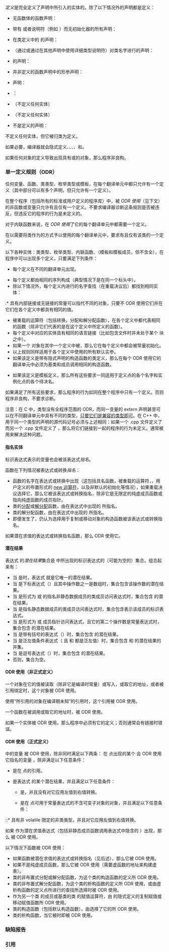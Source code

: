 {{title|定义与 ODR （单一定义规则）}}
{{cpp/language/basics/navbar}}
''定义''是完全定义了声明中所引入的实体的{{rlp|declarations|声明}}。除了以下情况外的声明都是定义：

* 无函数体的函数声明：
{{source|int f(int); // 声明但不定义 f}}
* 带有{{rlp|storage duration|存储类说明符}} {{c/core|extern}} 或者{{rlp|language linkage|语言链接}}说明符（例如 {{c/core|extern "C"}}）而无初始化器的所有声明：
{{source|1=
extern const int a;     // 声明但不定义 a
extern const int b = 1; // 定义 b
}}
* 在类定义中的{{rev inl|since=c++17|非 inline}} {{rlp|static|静态数据成员}}的声明：
{{source|
struct S
{
    int n;               // 定义 S::n
    static int i;        // 声明但不定义 S::i
    inline static int x; // 定义 S::x
};                       // 定义 S

int S::i;                // 定义 S::i
}}
{{rrev|since=c++17|
* {{mark deprecated}} 已经在类中用 {{rlpt|constexpr}} 说明符定义过的静态数据成员，在命名空间作用域中的声明：
{{source|1=
struct S
{
    static constexpr int x = 42; // 隐含 inline，定义 S::x
};

constexpr int S::x; // 声明 S::x，不是重复定义
}}
}}
* （通过{{rlps|class#前置声明}}或通过在其他声明中使用详细类型说明符）对类名字进行的声明：
{{source|
struct S;             // 声明但不定义 S

class Y f(class T p); // 声明但不定义 Y 和 T（以及 f 和 p）
}}
{{rrev|since=c++11|
* 枚举的{{rlp|enum|笼统声明}}：
{{source|
enum Color : int; // 声明但不定义 Color
}}
}}
* {{rlp|template parameters|模板形参}}的声明：
{{source|
template&lt;typename T&gt; // 声明但不定义 T
}}
* 并非定义的函数声明中的形参声明：
{{source|
int f(int x); // 声明但不定义 f 和 x

int f(int x)  // 定义 f 和 x
{
    return x + a;
}
}}
* {{rlp|typedef}} 声明：
{{source|1=
typedef S S2; // 声明但不定义 S2（S 可以是不完整类型）
}}
{{rrev|since=c++11|
* {{rlp|type alias|别名声明}}：
{{source|1=
using S2 = S; // 声明但不定义 S2（S 可以是不完整类型）
}}
}}
* {{rlp|using declaration|using 声明}}：
{{source|1=
using N::d; // 声明但不定义 d
}}
{{rev begin}}
{{rev|since=c++17|
* {{rlp|class template argument deduction#用户定义的推导指引|推导指引}}的声明（不定义任何实体）
}}
{{rev|since=c++11|
* {{rlp|static_assert}} 声明（不定义任何实体）
* {{rlp|declarations|特性声明}}（不定义任何实体）
}}
{{rev end}}
* {{rlp|declarations|空声明}}（不定义任何实体）
* {{rlp|namespace#using 指令|using 指令}}（不定义任何实体）
{{rrev|since=c++11|
* {{rlp|class template#类模板实例化|显式实例化声明}}（“extern 模板”）：
{{source|1=
extern template
f&lt;int, char&gt;; // 声明但不定义 f&lt;int, char&gt;
}}
}}
* 不是定义的{{rlp|template specialization|显式特化}}声明：
{{source|1=
template&lt;&gt;
struct A&lt;int&gt;; // 声明但不定义 A&lt;int&gt;
}}

{{rlp|asm|asm 声明}}不定义任何实体，但它被归类为定义。

如果必要，编译器就会隐式定义{{rlp|default constructor|默认构造函数}}、{{rlp|copy constructor|复制构造函数}}、{{rlp|move constructor|移动构造函数}}、{{rlp|copy assignment|复制赋值运算符}}、{{rlp|move assignment|移动赋值运算符}}和{{rlp|destructor|析构函数}}。

如果任何对象的定义导致出现具有{{rlp|incomplete type|不完整类型}}或{{rlp|abstract class|抽象类类型}}的对象，那么程序非良构。

{{anchor|ODR}}
===单一定义规则（ODR）===
任何变量、函数、类类型、枚举类型{{rev inl|since=c++20|、{{rlp|constraints|概念}}}}或模板，在每个翻译单元中都只允许有一个定义（其中部分可以有多个声明，但只允许有一个定义）。

在整个程序（包括所有的标准或用户定义的程序库）中，被 ''ODR 使用''（见下文）的非{{rlp|inline|内联}}函数或变量只允许有且仅有一个定义。不要求编译器诊断这条规则是否被违反，但违反它的程序的行为是未定义的。

对于内联函数{{rev inl|since=c++17|或内联变量}}来说，在 ''ODR 使用''{{sep}}了它的每个翻译单元中都需要一个定义。

在以需要将类作为{{rlp|incomplete type|完整类型}}的方式予以使用的每个翻译单元中，要求有且仅有该类的一个定义。

以下各种实体：类类型、枚举类型、内联函数{{rev inl|since=c++17|、内联变量}}、{{rlps|templates#模板化实体}}（模板和模板成员，但不含全{{rlp|template specialization|特化}}），在程序中可以出现多个定义，只要满足下列条件：
* 每个定义在不同的翻译单元出现。
{{rrev|since=c++20|
* 定义不{{rlp|modules|附着到具名模块}}。
}}
* 每个定义都由相同的{{rlps|translation phases#记号}}序列构成（典型情况下是在同一个标头中）。
* 除以下情况外，每个定义内进行的名字查找（在重载决议后）都找到相同实体：
:* 具有内部链接或无链接的常量可以指代不同的对象，只要不 ODR 使用它们并在它们在各个定义中都具有相同的值。
{{rrev|since=c++11|
:* 不在默认实参{{rev inl|since=c++20|或默认模板实参}}中的 lambda 表达式由定义它们的记号序列被唯一标识。
}}
* 被重载的运算符（包括转换，分配和解分配函数），在各个定义中都代表相同的函数（除非它们代表的是在这个定义中所定义的函数）。
* 每个定义中对应的实体具有相同的语言链接（比如包含文件时并未处于某个 {{c/core|extern "C"}} 块之中）。
* 如果一个 {{tt|const}} 对象在其中一个定义中被{{rlp|constant initialization|常量初始化}}，那么它在每个定义中都会被常量初始化。
* 以上规则同样适用于各个定义中使用的所有默认实参。
* 如果该定义是带有隐式声明的构造函数的类定义，那么在每个 ODR 使用它的翻译单元中必须为基类和成员调用相同的构造函数。
{{rrev|since=c++20|
* 如果该定义是带有预置的{{rlp|default comparisons|三路比较}}的类定义，那么在每个 ODR 使用它的翻译单元中必须为基类和成员调用相同的比较运算符。
}}
* 如果该定义是模板定义，那么所有这些要求一同适用于定义点的各个名字和实例化点的各个待决名。

如果满足了所有这些要求，那么程序的行为如同在整个程序中只有一个定义。否则程序非良构，不要求诊断。

注意：在 C 中，类型没有全程序范围的 ODR，而同一变量的 extern 声明甚至可以在不同翻译单元中具有不同的类型，[[c/language/type#兼容类型|只要它们是兼容的类型即可]]。在 C++ 中，用于同一个类型的声明的源代码记号必须与上述相同：如果一个 .cpp 文件定义了 {{c|struct S { int x; };}} 而另一个 .cpp 文件定义了 {{c|struct S { int y; };}}，那么将它们链接到一起的程序的行为未定义。{{rlp|namespace|无名命名空间}}通常被用来解决这种问题。

====指名实体====
标识表达式表示的变量也会被该表达式''指名''。

函数在下列情况被表达式或转换''指名''：
* 函数的名字在表达式或转换中出现（这包括具名函数，被重载的运算符，{{rlp|cast operator|用户定义的转换}}，用户定义的布置形式的 [[cpp/memory/new/operator new|new 运算符]]，以及非默认的初始化等情况），如果重载决议选择它，那么它被该表达式或转换指名，除非它是无限定的纯虚成员函数或指向纯虚函数的成员指针。
* 类的[[cpp/memory/new/operator new|分配]]或[[cpp/memory/new/operator delete|解分配]]函数，由在表达式中出现的 {{rlp|new|new 表达式}}所指名。
* 类的解分配函数，由在表达式中出现的 {{rlp|delete|delete 表达式}}所指名。
* 即便发生了{{rlp|copy elision|复制消除}}，仍认为选择用于复制或移动对象的构造函数被该表达式或转换指名。{{rev inl|since=c++17|在某些语境中使用纯右值不会复制或移动对象，见{{rlp|copy elision#复制消除|复制消除}}。}}

如果潜在求值的表达式或转换指名函数，那么 ODR 使用它。
{{rrev|since=c++11|&lt;!-- P0859R0 --&gt;
指名 constexpr 函数的潜在常量求值的表达式或转换使它{{rlp|constant expression#常量求值所需要的函数与变量|需要用于常量求值}}，这会触发预置函数的定义或函数模板特化的实例化，即使该表达式不被求值。
}}

====潜在结果====
表达式 {{c|E}} 的''潜在结果''{{sep}}集合是 {{c|E}} 中所出现的标识表达式的（可能为空的）集合。组合起来有：
* 当 {{c|E}} 是{{rlp|expressions#初等表达式|标识表达式}}时，表达式 {{c|E}} 就是它唯一的潜在结果。
* 当 {{c|E}} 是下标表达式（{{c|E1[E2]}}）且其中操作数之一是数组时，集合包含该操作数的潜在结果。
* 当 {{c|E}} 是形式为 {{c|E1.E2}} 或 {{c|E1.template E2}} 的指名非静态数据成员的类成员访问表达式时，集合包含 {{tt|E1}} 的潜在结果。
* 当 {{c|E}} 是指名静态数据成员的类成员访问表达式时，集合包含表示该成员的标识表达式。
* 当 {{c|E}} 是形式为 {{c|E1.*E2}} 或 {{c|E1.*template E2}} 成员指针访问表达式，且它的第二个操作数是常量表达式时，集合包含 {{c|E1}} 的潜在结果。
* 当 {{c|E}} 是带有括号的表达式（{{c|(E1)}}）时，集合包含 {{c|E1}} 的潜在结果。
* 当 {{c|E}} 是泛左值条件表达式（{{c|E1 ? E2 : E3}} 且 {{c|E2}} 和 {{c|E3}} 都是泛左值）时，集合包含 {{c|E2}} 和 {{c|E3}} 的潜在结果的并集。
* 当 {{tt|E}} 是逗号表达式（{{c|E1, E2}}）时，集合包含 {{c|E2}} 的潜在结果。
* 否则，集合为空。

{{anchor|ODR 使用}}
====ODR 使用（非正式定义）====
一个对象在它的值被读取（除非它是编译时常量）或写入，或取它的地址，或者被引用绑定时，这个对象被 ODR 使用。

使用“所引用的对象在编译期未知”的引用时，这个引用被 ODR 使用。

一个函数在被调用或取它的地址时，被 ODR 使用。

如果一个实体被 ODR 使用，那么程序中必须有它的定义；否则通常会有链接时错误。

{{source|1=
struct S
{
    static const int x = 0; // 静态数据成员
    // 如果 ODR 使用它，就需要一个类外的定义
};

const int&amp; f(const int&amp; r);

int n = b ? (1, S::x) // S::x 在此处未被 ODR 使用
          : f(S::x);  // S::x 在此处被 ODR 使用：需要一个定义
}}

====ODR 使用（正式定义）====
{{rlps|expressions#潜在求值表达式}} {{c|ex}} 中的变量 {{c|x}} 被 ODR 使用，除非同时满足以下两条：
在 {{tt|P}} 点出现的某个{{rlps|expressions#潜在求值表达式}} {{c|expr}} 会 ODR 使用它指名的变量 {{c|x}}，除非满足以下任意条件：
* {{c|x}} 是在 {{tt|P}} 点{{rlps|constant expression#可用于常量表达式}}的引用。
* {{rev inl|until=c++26|{{c|x}} 不是引用，且 }}{{c|expr}} 是表达式 {{c|E}} 的某个潜在结果，并且满足以下任意条件：
** {{c|E}} 是{{rlps|expressions#弃值表达式}}，并且没有对它应用左值到右值转换。
** {{c|x}} 是在 {{tt|P}} 点可用于常量表达式的{{rev inl|since=c++26|非 volatile 且}}不含可变子对象的对象，并且满足以下任意条件：
{{rrev|since=c++26|
::* {{c|E}} 是指名了某个引用类型的{{rlp|data members|非静态数据成员}}的{{rlp|operator member access|类成员访问表达式}}，并且它的对象表达式具有非 volatile 限定类型。
}}
::* {{c|E}} 具有非 volatile 限定的非类类型，并且对它应用左值到右值转换。
{{source|1=
struct S { static const int x = 1; }; // 对 S::x 应用左值到右值转换产生常量表达式

int f()
{ 
    S::x;        // 弃值表达式不会 ODR 使用 S::x
    
    return S::x; // 实施了左值到右值转换的表达式不会 ODR 使用 S::x
}
}}

如果 {{c|this}} 作为潜在求值表达式（包括非静态成员函数调用表达式中隐含的 {{c|this}}）出现，那么 {{c|*this}} 被 ODR 使用。

{{rrev|since=c++17|
如果{{rlp|structured binding|结构化绑定}}作为潜在求值表达式出现，那么它被 ODR 使用。&lt;!---P0588R1--&gt;
}}

以下情况下函数被 ODR 使用：
* 如果函数被潜在求值的表达式或转换指名（见后述），那么它被 ODR 使用。
* 如果{{rlp|virtual|虚成员函数}}不是纯虚成员函数，那么它被 ODR 使用（需要虚函数的地址来构建虚表）。
* 类的非布置式分配或解分配函数，为这个类的构造函数的定义所 ODR 使用。
* 类的非布置式解分配函数，为这个类的析构函数的定义所 ODR 使用，或由虚析构函数的定义点所进行的查找所选择时被 ODR 使用。
* 作为另一个类 {{tt|U}} 的成员或基类的类 {{tt|T}} 的赋值运算符，由 {{tt|U}} 的隐式定义的复制赋值或移动赋值函数所 ODR 使用。
* 类的构造函数（包括默认构造函数），由选择了它的{{rlp|initialization|初始化}}所 ODR 使用。
* 类的析构函数，当它被{{rlp|destructor#潜在调用的析构函数|潜在调用}}时即被 ODR 使用。

{{todo|列出所有 ODR 使用产生差异的情形}}

===缺陷报告===
{{dr list begin}}
{{dr list item|wg=cwg|dr=261|std=C++98|before=多态类的解分配函数即使在程序中没有相关的 new&lt;br&gt;或 delete 表达式的时候也有可能会被 ODR 使用|after=补充 ODR 使用的场景，&lt;br&gt;覆盖构造函数和析构函数}}
{{dr list item|wg=cwg|dr=678|std=C++98|before=一个实体可以有多个语言链接不同的定义|after=此时行为未定义}}
{{dr list item|wg=cwg|dr=1472|std=C++98|before=满足在常量表达式中出现的条件的引用变量即使在立即&lt;br&gt;被应用左值到右值转换的情况下也会被 ODR 使用|after=此时它们不会被 ODR 使用}}
{{dr list item|wg=cwg|dr=1614|std=C++98|before=取纯虚函数地址会 ODR 使用它|after=不 ODR 使用该函数}}
{{dr list item|wg=cwg|dr=1741|std=C++98|before=潜在求值表达式中被立即从左值转换到右值的常量对象会被 ODR 使用|after=它们不会被 ODR 使用}}
{{dr list item|wg=cwg|dr=1926|std=C++98|before=数组下标表达式不传播潜在结果|after=它们会传播}}
{{dr list item|wg=cwg|dr=2242|std=C++98|before=不明确 {{tt|const}} 对象只在它一部分的定义中&lt;br&gt;以常量被初始化时是否违反了 ODR|after=不违反 ODR；此时该对象&lt;br&gt;会以常量被初始化}}
{{dr list item|wg=cwg|dr=2300|std=C++11|before=不同编译单元中 lambda 表达式的闭包类型永不相同|after=在单一定义规则下可以相同}}
{{dr list item|wg=cwg|dr=2353|std=C++98|before=静态数据成员不是访问它的成员访问表达式的潜在结果|after=它是}}
{{dr list item|wg=cwg|dr=2433|std=C++14|before=程序中变量模板不能有多个定义|after=可以有}}
{{dr list end}}

===引用===
{{ref std c++23}}
{{ref std|section=6.3|title=One definition rule|id=basic.def.odr}}
{{ref std end}}
{{ref std c++20}}
{{ref std|section=6.3|title=One definition rule|id=basic.def.odr}}
{{ref std end}}
{{ref std c++17}}
{{ref std|section=6.2|title=One definition rule|id=basic.def.odr}}
{{ref std end}}
{{ref std c++14}}
{{ref std|section=3.2|title=One definition rule|id=basic.def.odr}}
{{ref std end}}
{{ref std c++11}}
{{ref std|section=3.2|title=One definition rule|id=basic.def.odr}}
{{ref std end}}
{{ref std c++03}}
{{ref std|section=3.2|title=One definition rule|id=basic.def.odr}}
{{ref std end}}
{{ref std c++98}}
{{ref std|section=3.2|title=One definition rule|id=basic.def.odr}}
{{ref std end}}

{{langlinks|de|en|es|ja|ru}}